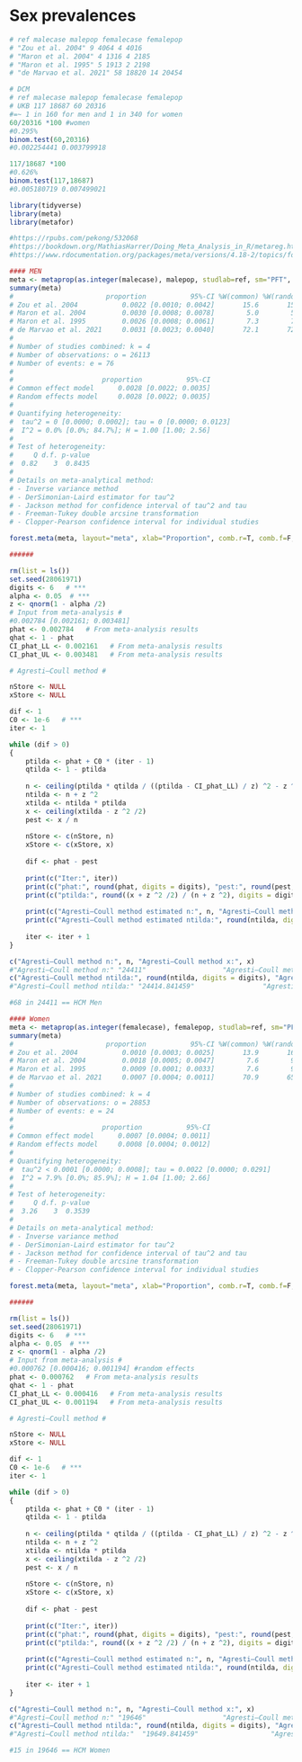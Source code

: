 # Sex prevalences

```r
# ref malecase malepop femalecase femalepop
# "Zou et al. 2004" 9 4064 4 4016
# "Maron et al. 2004" 4 1316 4 2185
# "Maron et al. 1995" 5 1913 2 2198
# "de Marvao et al. 2021" 58 18820 14 20454

# DCM
# ref malecase malepop femalecase femalepop
# UKB 117 18687 60 20316
#=~ 1 in 160 for men and 1 in 340 for women
60/20316 *100 #women
#0.295%
binom.test(60,20316)
#0.002254441 0.003799918

117/18687 *100
#0.626%
binom.test(117,18687)
#0.005180719 0.007499021

library(tidyverse)
library(meta)
library(metafor)

#https://rpubs.com/pekong/532068
#https://bookdown.org/MathiasHarrer/Doing_Meta_Analysis_in_R/metareg.html#metareg-R
#https://www.rdocumentation.org/packages/meta/versions/4.18-2/topics/forest.meta

#### MEN
meta <- metaprop(as.integer(malecase), malepop, studlab=ref, sm="PFT", data=hcm, method="Inverse", method.tau="DL")
summary(meta)
#                       proportion           95%-CI %W(common) %W(random)
# Zou et al. 2004           0.0022 [0.0010; 0.0042]       15.6       15.6
# Maron et al. 2004         0.0030 [0.0008; 0.0078]        5.0        5.0
# Maron et al. 1995         0.0026 [0.0008; 0.0061]        7.3        7.3
# de Marvao et al. 2021     0.0031 [0.0023; 0.0040]       72.1       72.1
# 
# Number of studies combined: k = 4
# Number of observations: o = 26113
# Number of events: e = 76
# 
#                      proportion           95%-CI
# Common effect model      0.0028 [0.0022; 0.0035]
# Random effects model     0.0028 [0.0022; 0.0035]
# 
# Quantifying heterogeneity:
#  tau^2 = 0 [0.0000; 0.0002]; tau = 0 [0.0000; 0.0123]
#  I^2 = 0.0% [0.0%; 84.7%]; H = 1.00 [1.00; 2.56]
# 
# Test of heterogeneity:
#     Q d.f. p-value
#  0.82    3  0.8435
# 
# Details on meta-analytical method:
# - Inverse variance method
# - DerSimonian-Laird estimator for tau^2
# - Jackson method for confidence interval of tau^2 and tau
# - Freeman-Tukey double arcsine transformation
# - Clopper-Pearson confidence interval for individual studies

forest.meta(meta, layout="meta", xlab="Proportion", comb.r=T, comb.f=F, xlim = c(0,0.008), fontsize=10, digits=6, col.square="black", col.square.lines="black", col.inside="black")

######

rm(list = ls())
set.seed(28061971)
digits <- 6   # ***
alpha <- 0.05  # ***
z <- qnorm(1 - alpha /2)
# Input from meta-analysis #
#0.002784 [0.002161; 0.003481]
phat <- 0.002784   # From meta-analysis results
qhat <- 1 - phat
CI_phat_LL <- 0.002161   # From meta-analysis results
CI_phat_UL <- 0.003481   # From meta-analysis results

# Agresti–Coull method #

nStore <- NULL
xStore <- NULL

dif <- 1
C0 <- 1e-6   # ***
iter <- 1

while (dif > 0)
{
    ptilda <- phat + C0 * (iter - 1)
    qtilda <- 1 - ptilda
    
    n <- ceiling(ptilda * qtilda / ((ptilda - CI_phat_LL) / z) ^2 - z ^2)
    ntilda <- n + z ^2
    xtilda <- ntilda * ptilda
    x <- ceiling(xtilda - z ^2 /2)
    pest <- x / n
    
    nStore <- c(nStore, n)
    xStore <- c(xStore, x)
    
    dif <- phat - pest
    
    print(c("Iter:", iter))
    print(c("phat:", round(phat, digits = digits), "pest:", round(pest, digits = digits)))
    print(c("ptilda:", round((x + z ^2 /2) / (n + z ^2), digits = digits), "ptildaest:", round((phat + z ^2 / (2 * n)) / (1 + z ^2 / n), digits = digits)))
    
    print(c("Agresti–Coull method estimated n:", n, "Agresti–Coull method estimated x:", x))
    print(c("Agresti–Coull method estimated ntilda:", round(ntilda, digits = digits), "Agresti–Coull method estimated xtilda:", round(xtilda, digits = digits)))
    
    iter <- iter + 1
}

c("Agresti–Coull method n:", n, "Agresti–Coull method x:", x)
#"Agresti–Coull method n:" "24411"                   "Agresti–Coull method x:" "68"                
c("Agresti–Coull method ntilda:", round(ntilda, digits = digits), "Agresti–Coull method xtilda:", round(xtilda, digits = digits))
#"Agresti–Coull method ntilda:" "24414.841459"                 "Agresti–Coull method xtilda:""69.020757"      

#68 in 24411 == HCM Men

#### Women
meta <- metaprop(as.integer(femalecase), femalepop, studlab=ref, sm="PFT", data=hcm, method="Inverse", method.tau="DL")
summary(meta)
#                       proportion           95%-CI %W(common) %W(random)
# Zou et al. 2004           0.0010 [0.0003; 0.0025]       13.9       16.5
# Maron et al. 2004         0.0018 [0.0005; 0.0047]        7.6        9.3
# Maron et al. 1995         0.0009 [0.0001; 0.0033]        7.6        9.3
# de Marvao et al. 2021     0.0007 [0.0004; 0.0011]       70.9       65.0
# 
# Number of studies combined: k = 4
# Number of observations: o = 28853
# Number of events: e = 24
# 
#                      proportion           95%-CI
# Common effect model      0.0007 [0.0004; 0.0011]
# Random effects model     0.0008 [0.0004; 0.0012]
# 
# Quantifying heterogeneity:
#  tau^2 < 0.0001 [0.0000; 0.0008]; tau = 0.0022 [0.0000; 0.0291]
#  I^2 = 7.9% [0.0%; 85.9%]; H = 1.04 [1.00; 2.66]
# 
# Test of heterogeneity:
#     Q d.f. p-value
#  3.26    3  0.3539
# 
# Details on meta-analytical method:
# - Inverse variance method
# - DerSimonian-Laird estimator for tau^2
# - Jackson method for confidence interval of tau^2 and tau
# - Freeman-Tukey double arcsine transformation
# - Clopper-Pearson confidence interval for individual studies

forest.meta(meta, layout="meta", xlab="Proportion", comb.r=T, comb.f=F, xlim = c(0,0.005), fontsize=10, digits=6, col.square="black", col.square.lines="black", col.inside="black")

######

rm(list = ls())
set.seed(28061971)
digits <- 6   # ***
alpha <- 0.05  # ***
z <- qnorm(1 - alpha /2)
# Input from meta-analysis #
#0.000762 [0.000416; 0.001194] #random effects
phat <- 0.000762   # From meta-analysis results
qhat <- 1 - phat
CI_phat_LL <- 0.000416   # From meta-analysis results
CI_phat_UL <- 0.001194   # From meta-analysis results

# Agresti–Coull method #

nStore <- NULL
xStore <- NULL

dif <- 1
C0 <- 1e-6   # ***
iter <- 1

while (dif > 0)
{
    ptilda <- phat + C0 * (iter - 1)
    qtilda <- 1 - ptilda
    
    n <- ceiling(ptilda * qtilda / ((ptilda - CI_phat_LL) / z) ^2 - z ^2)
    ntilda <- n + z ^2
    xtilda <- ntilda * ptilda
    x <- ceiling(xtilda - z ^2 /2)
    pest <- x / n
    
    nStore <- c(nStore, n)
    xStore <- c(xStore, x)
    
    dif <- phat - pest
    
    print(c("Iter:", iter))
    print(c("phat:", round(phat, digits = digits), "pest:", round(pest, digits = digits)))
    print(c("ptilda:", round((x + z ^2 /2) / (n + z ^2), digits = digits), "ptildaest:", round((phat + z ^2 / (2 * n)) / (1 + z ^2 / n), digits = digits)))
    
    print(c("Agresti–Coull method estimated n:", n, "Agresti–Coull method estimated x:", x))
    print(c("Agresti–Coull method estimated ntilda:", round(ntilda, digits = digits), "Agresti–Coull method estimated xtilda:", round(xtilda, digits = digits)))
    
    iter <- iter + 1
}

c("Agresti–Coull method n:", n, "Agresti–Coull method x:", x)
#"Agresti–Coull method n:" "19646"                   "Agresti–Coull method x:" "15"                
c("Agresti–Coull method ntilda:", round(ntilda, digits = digits), "Agresti–Coull method xtilda:", round(xtilda, digits = digits))
#"Agresti–Coull method ntilda:"  "19649.841459"                  "Agresti–Coull method xtilda:"16.014621"      

#15 in 19646 == HCM Women
```
